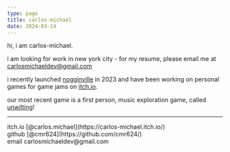 ```yaml
---
type: page
title: carlos-michael
date: 2024-03-19
---
```

hi, i am carlos-michael.

i am looking for work in new york city - for my resume, please email me at [carlosmichaeldev@gmail.com]("mailto:carlosmichaeldev@gmail.com")

i recently launched [nogginville](https://www.noggin.com/nogginville/) in 2023 and have been working on personal games for game jams on [itch.io](https://carlos-michael.itch.io/). 

our most recent game is a first person, music exploration game, called [unwilting](https://carlos-michael.itch.io/unwilting)!

---
<div>
  itch.io [@carlos.michael](https://carlos-michael.itch.io/)
  <br />
  github [@cmr624](https://github.com/cmr624/)
  <br />
  email carlosmichaeldev@gmail.com
</div>
